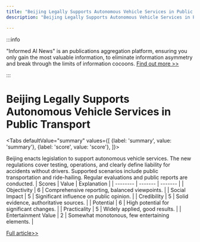 ```yaml
---
title: "Beijing Legally Supports Autonomous Vehicle Services in Public Transport"
description: "Beijing Legally Supports Autonomous Vehicle Services in Public Transport"

---
```



:::info

"Informed AI News" is an publications aggregation platform, ensuring you only gain the most valuable information, to eliminate information asymmetry and break through the limits of information cocoons.  [Find out more >>](/)

:::

# Beijing Legally Supports Autonomous Vehicle Services in Public Transport


<Tabs
	defaultValue="summary"
	values={[
	{label: 'summary', value: 'summary'},
	{label: 'score', value: 'score'},
]}>
<TabItem value="summary">


Beijing enacts legislation to support autonomous vehicle services. The new regulations cover testing, operations, and clearly define liability for accidents without drivers. Supported scenarios include public transportation and ride-hailing. Regular evaluations and public reports are conducted.
</TabItem>
<TabItem value="score">
	| Scores     | Value   | Explanation |
	| -------- | ------- | ------- |
	| Objectivity  | 6    | Comprehensive reporting, balanced viewpoints.    |
	| Social Impact | 5     | Significant influence on public opinion.    |
	| Credibility    | 5    | Solid evidence, authoritative sources.    |
	| Potential    | 6    | High potential for significant changes.    |
	| Practicality    | 5    | Widely applied, good results.    |
	| Entertainment Value    | 2    | Somewhat monotonous, few entertaining elements.    |
</TabItem>
</Tabs>

[Full article>>](https://readhub.cn/topic/8b627sthoYs)
